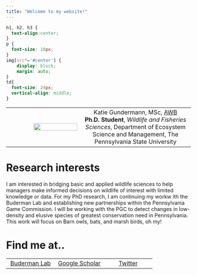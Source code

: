 ---
title: "Welcome to my website!"
---

```{css,echo=FALSE}
h1, h2, h3 {
  text-align:center;
}
p {
  font-size: 18px;
}
img[src*='#center'] { 
    display: block;
    margin: auto;
}
td{
  font-size: 24px;
  vertical-align: middle;
}
```

 |      
-: | :-: 
![ ](photos/kpgund_backpackingPNG.png){width=80%} | Katie Gundermann, MSc, [AWB](https://wildlife.org/learn/professional-development-certification/certification-programs/) \
**Ph.D. Student**, *Wildlife and Fisheries Sciences*, Department of Ecosystem Science and Management, The Pennsylvania State University



# Research interests
I am interested in bridging basic and applied wildlife sciences to help managers make informed decisions on wildlife of interest with limited knowledge or data.
For my PhD research, I am continuing my workw ith the Buderman Lab and establishing new partnerships within the Pennsylvania Game Commission. I will be working with the PGC to detect changes in low-density and elusive species of greatest conservation need in Pennsylvania. This work will focus on Barn owls, bats, and marsh birds, oh my!

# Find me at.. 
 | |     
:-: | :-: | :-:
[Buderman Lab](https://fbuderman.net/) | [Google Scholar](https://scholar.google.com/citations?hl=en&user=C-XyyTYAAAAJ&view_op=list_works&gmla=AJsN-F7JDyCeDfHQY1_JhEsYCBmO1dksu8PVMim_TbJJqhgEl2jxAqnEEhmR5HsmrPi9uIhIsOQTqo5J-5QB6YP_EIJ-qGfBsAlT8GySTbbIBKcbjbBqVCc) | [Twitter](https://twitter.com/kpgund)